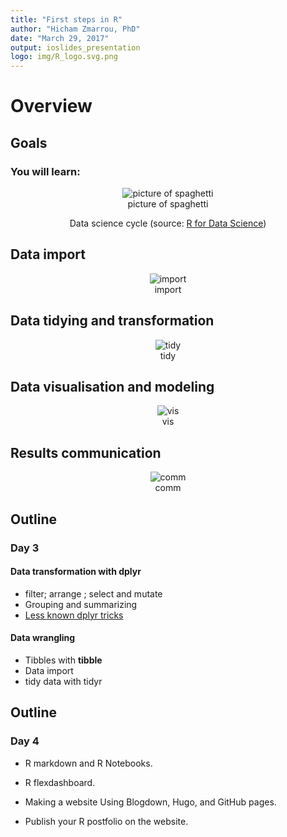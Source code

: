 ```yaml
---
title: "First steps in R"
author: "Hicham Zmarrou, PhD"
date: "March 29, 2017"
output: ioslides_presentation
logo: img/R_logo.svg.png
---
```


# Overview

## Goals 

### **You will learn:**

<center>![picture of spaghetti](img/data-science.png)</center>
<center> Data science cycle (source: [R for Data Science](http://r4ds.had.co.nz/))</center>
 


## Data import 

<center>![import](img/image03sml.png)</center>


## Data tidying and transformation 

<center>![tidy](img/data-tidy.png)</center>


## Data visualisation and modeling

<center>![vis](img/vis-mod.png)</center>

## Results communication 

<center>![comm](img/communicate.png)</center>

## Outline
### __Day 3__ 

#### Data transformation with __dplyr__

* filter; arrange ; select and mutate 
* Grouping  and summarizing 
* [Less known dplyr tricks](https://www.r-bloggers.com/lesser-known-dplyr-tricks/)

#### Data wrangling

* Tibbles with **tibble**
* Data import
* tidy data with tidyr

## Outline
### __Day 4__ 

 * R markdown and  R Notebooks. 
 
 * R flexdashboard. 
 
 * Making a website Using Blogdown, Hugo, and GitHub pages.
 
 * Publish  your R postfolio on the website.  




